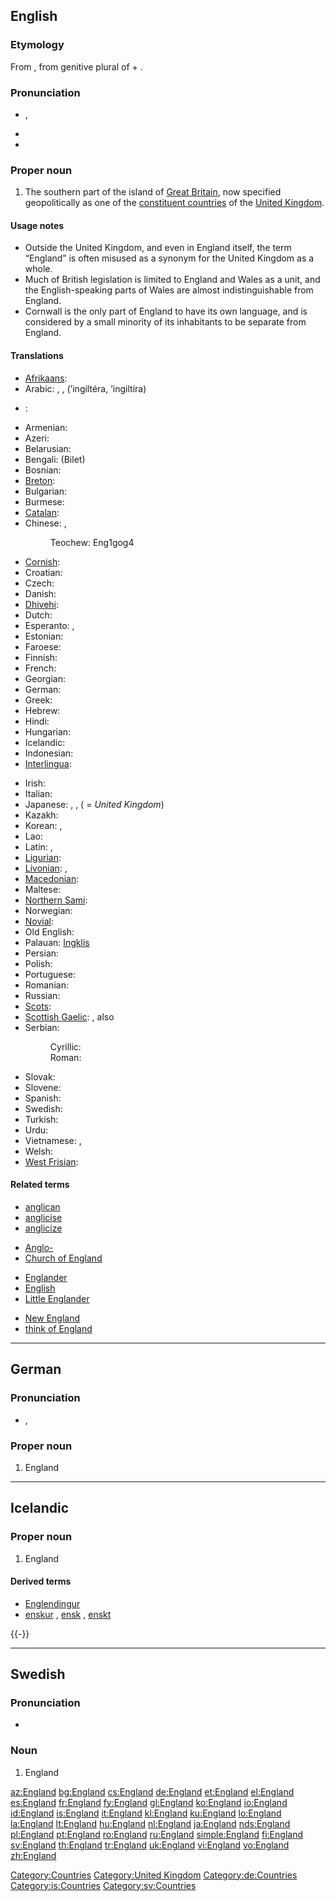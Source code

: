 {{wikipedia}}
==English==

{{rank|hold|cause|close|419|England|sense|ten|beautiful}}

===Etymology===
From {{etyl|ang}} {{term|Engla land||land of the Angles|lang=ang}}, from genitive plural of {{term|engle||Angle|lang=ang}} + {{term|land||land|lang=ang}}.

===Pronunciation===
* {{a|UK|US}} {{IPA|/ˈɪŋ.glənd/}}, {{SAMPA|/"IN.gl@nd/}}
* {{audio|en-us-England.ogg|Audio (US)}}
* {{hyphenation|Eng|land}}

===Proper noun===
{{en-proper noun}}

# The southern part of the island of [[Great Britain]], now specified geopolitically as one of the [[constituent country|constituent countries]] of the [[United Kingdom]].

====Usage notes====
* Outside the United Kingdom, and even in England itself, the term “England” is often misused as a synonym for the United Kingdom as a whole.
* Much of British legislation is limited to England and Wales as a unit, and the English-speaking  parts of Wales are almost indistinguishable from England.
* Cornwall is the only part of England to have its own language, and is considered by a small minority of its inhabitants to be separate from England.

====Translations====
{{trans-top|England}}
* [[Afrikaans]]: {{t-|af|Engeland|xs=Afrikaans}}
* Arabic: {{t-|ar|انجلترا|f|sc=Arab}}, {{t-|ar|انكلترا|f|sc=Arab}}, {{t-|ar|انكلترة|f|sc=Arab}} (’ingiltéra, ’ingiltíra)
* {{ttbc|Aragonese}}: {{t|an|Anglaterra|xs=Aragonese}}
* Armenian: {{t-|hy|Անգլիա|tr=Anglia|sc=Armn|xs=Armenian}}
* Azeri: {{t+|az|İngiltərə|xs=Azeri}}
* Belarusian: {{tø|be-x-old|Англiя|f|tr=Ánglija}}
* Bengali: (Bilet)
* Bosnian: {{t-|bs|Engleska|f}}
* [[Breton]]: {{t|br|Bro-Saoz|xs=Breton}}
* Bulgarian: {{t+|bg|Англия|f|tr=Ánglija|sc=Cyrl}}
* Burmese: {{t|my|အႛဂလန္|tr=Ingalan|xs=Burmese}}
* [[Catalan]]: {{t|ca|Anglaterra|f}}
* Chinese: {{t-|cmn|英国|tr=yīng guó|sc=Hani|xs=Mandarin}}, {{t|cmn|英格兰|tr=Yīnggélán|sc=Hani|xs=Mandarin}}
*: Teochew: Eng1gog4
* [[Cornish]]: {{t|kw|Pow Sows|xs=Cornish}}
* Croatian: {{t+|hr|Engleska|f}}
* Czech: {{t+|cs|Anglie|f}}
* Danish: {{t-|da|England}}
* [[Dhivehi]]: {{t|dv|އިނގިރޭސިވިލާތް|tr=Ingireysi Vilath|xs=Divehi}}
* Dutch: {{t+|nl|Engeland|n}}
* Esperanto: {{t-|eo|Anglio|xs=Esperanto}}, {{t-|eo|Anglujo|xs=Esperanto}}
* Estonian: {{t-|et|Inglismaa}}
* Faroese: {{t-|fo|Ongland|n|xs=Faroese}}
* Finnish: {{t+|fi|Englanti}}
* French: {{t+|fr|Angleterre|f}}
* Georgian: {{t-|ka|ინგლისი|tr=inglisi|xs=Georgian}}
* German: {{t+|de|England|n}}
* Greek: {{t+|el|Αγγλία|f|tr=Anglía|sc=Grek}}
* Hebrew: {{t-|he|אנגליה|f|tr=ánglia|sc=Hebr}}
* Hindi: {{t-|hi|इंग्लैंड|m|tr=i.nglé.n.d|sc=Deva|xs=Hindi}}
* Hungarian: {{t+|hu|Anglia}}
* Icelandic: {{t+|is|England}}
* Indonesian: {{t+|id|Inggris|xs=Indonesian}}
* [[Interlingua]]: {{t|ia|Anglaterra|xs=Interlingua}}
{{trans-mid}}
* Irish: {{t|ga|Sasana|m|xs=Irish}}
* Italian: {{t+|it|Inghilterra|f}}
* Japanese: {{t+|ja|イングランド|tr=Ingurando|sc=Jpan}}, {{t+|ja|イギリス|tr=Igirisú|sc=Jpan}}, {{t+|ja|英国|sc=Jpan}} ({{t-|ja|えいこく|tr=Eikokú|sc=Jpan}} = ''United Kingdom'')
* Kazakh: {{t|kk|Аѓлышын|f|tr=Aglíshín|sc=Cyrl|xs=Kazakh}}
* Korean: {{t-|ko|잉글랜드|tr=Inggeullaendeu|sc=Hang}}, {{t+|ko|영국|tr=Yeongguk|sc=Hang}}
* Lao: {{t-|lo|ອັງກິດ|tr='ang-kit|sc=Laoo|xs=Lao}}
* Latin: {{t+|la|Anglia|f}}, {{t-|la|Albion|f}}
* [[Ligurian]]: {{tø|roa|Inghiltæra|xs=Jèrriais}}
* [[Livonian]]: {{tø|liv|Engõlmō}}, {{tø|liv|England}}
* [[Macedonian]]: {{t|mk|Англија|f|tr=Ánglija|sc=Cyrl|xs=Macedonian}}
* Maltese: {{t-|mt|Ingilterra|alt=l-Ingilterra|xs=Maltese}}
* [[Northern Sami]]: {{tø|se|Englánda|xs=Northern Sami}}
* Norwegian: {{t-|no|England}}
* [[Novial]]: {{tø|nov|Anglia|xs=Novial}}
* Old English: {{t-|ang|Englaland|n|xs=Old English}}
* Palauan: [[Ingklis]]
* Persian: {{t-|fa|انگلستان|tr=ingelstan|sc=fa-Arab|xs=Persian}}
* Polish: {{t+|pl|Anglia|f}}
* Portuguese: {{t+|pt|Inglaterra|f}}
* Romanian: {{t-|ro|Anglia|f}}
* Russian: {{t+|ru|Англия|f|tr=Ánglija|sc=Cyrl}}
* [[Scots]]: {{tø|sco|England|xs=Scots}}
* [[Scottish Gaelic]]: {{t-|gd|Sasainn|f|xs=Scottish Gaelic}}, also {{t|gd|Sasann|m|xs=Scottish Gaelic}}
* Serbian:
*: Cyrillic: {{t-|sr|Енглеска|f|sc=Cyrl}}
*: Roman: {{t-|sr|Engleska|f}}
* Slovak: {{t|sk|Anglicko}}
* Slovene: {{t+|sl|Anglija|f}}
* Spanish: {{t+|es|Inglaterra|f}}
* Swedish: {{t+|sv|England}}
* Turkish: {{t+|tr|İngiltere}}
* Urdu: {{t-|ur|انگلینڈ|tr=i.nglé.n.d|sc=ur-Arab|xs=Urdu}}
* Vietnamese: {{t|vi|Anh Cát Lợi|xs=Vietnamese}}, {{t|vi|Anh|xs=Vietnamese}}
* Welsh: {{t-|cy|Lloegr|f|xs=Welsh}}
* [[West Frisian]]: {{t|fy|Ingelân|n|xs=West Frisian}}
{{trans-bottom}}

====Related terms====
{{rel-top4}}
* [[anglican]]
* [[anglicise]]
* [[anglicize]]
{{rel-mid4}}
* [[Anglo-]]
* [[Church of England]]
{{rel-mid4}}
* [[Englander]]
* [[English]]
* [[Little Englander]]
{{rel-mid4}}
* [[New England]]
* [[think of England]]
{{rel-bottom}}

[[Category:Countries]]
[[Category:United Kingdom]]

----

==German==
{{wikipedia|lang=de}}

===Pronunciation===
* {{IPA|/ˈɛŋlant/|lang=de}}, {{SAMPA|/"ENlant/|lang=de}}

===Proper noun===
{{infl|de|proper noun|g=n}}

# England

[[Category:de:Countries]]

----

==Icelandic==
{{wikipedia|lang=is}}
{{Icelandic declension hk sb örnefni|England}}

===Proper noun===
{{infl|is|proper noun|g=n}}

# England

====Derived terms====
* [[Englendingur]]
* [[enskur]] {{m}}, [[ensk]] {{f}}, [[enskt]] {{n}}
{{-}}

[[Category:is:Countries]]

----

==Swedish==
{{wikipedia|lang=sv}}

===Pronunciation===
* {{audio|Sv-England.ogg|audio}}

===Noun===
{{infl|sv|proper noun}}

# England

[[Category:sv:Countries]]

[[az:England]]
[[bg:England]]
[[cs:England]]
[[de:England]]
[[et:England]]
[[el:England]]
[[es:England]]
[[fr:England]]
[[fy:England]]
[[gl:England]]
[[ko:England]]
[[io:England]]
[[id:England]]
[[is:England]]
[[it:England]]
[[kl:England]]
[[ku:England]]
[[lo:England]]
[[la:England]]
[[lt:England]]
[[hu:England]]
[[nl:England]]
[[ja:England]]
[[nds:England]]
[[pl:England]]
[[pt:England]]
[[ro:England]]
[[ru:England]]
[[simple:England]]
[[fi:England]]
[[sv:England]]
[[th:England]]
[[tr:England]]
[[uk:England]]
[[vi:England]]
[[vo:England]]
[[zh:England]]
